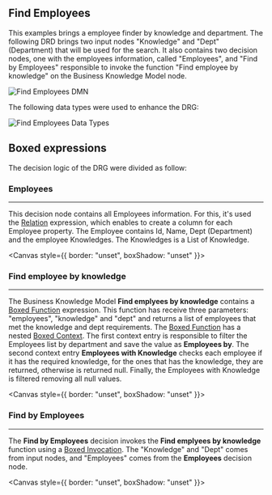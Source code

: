 
<Meta title="Use cases/Find Employees" />

## Find Employees

This examples brings a employee finder by knowledge and department. The following DRD brings two input nodes "Knowledge"
and "Dept" (Department) that will be used for the search. It also contains two decision nodes, one with the employees
information, called "Employees", and "Find by Employees" responsible to invoke the function "Find employee by knowledge"
on the Business Knowledge Model node.

<p>
  <img src={"/find-employees-dmn.png"} alt="Find Employees DMN" title="Find Employees DMN" />
</p>

The following data types were used to enhance the DRG:

<p>
  <img src={"/find-employees-data-types.png"} alt="Find Employees Data Types" title="Find Employees Data Types" />
</p>

## Boxed expressions

The decision logic of the DRG were divided as follow:

### Employees

---

This decision node contains all Employees information. For this, it's used the
[Relation](/docs/boxed-expressions-relation--overview) expression, which enables
to create a column for each Employee property. The Employee contains Id, Name, Dept (Department) and the employee Knowledges.
The Knowledges is a List of Knowledge.

<Canvas style={{ border: "unset", boxShadow: "unset" }}>
  <Employees />
</Canvas>

### Find employee by knowledge

---

The Business Knowledge Model **Find emplyees by knowledge** contains a
[Boxed Function](/docs/boxed-expressions-function--overview) expression. This function has
receive three parameters: "employees", "knowledge" and "dept" and returns a list of employees that met the knowledge
and dept requirements.
The [Boxed Function](/docs/boxed-expressions-function--overview) has a nested
[Boxed Context](/docs/boxed-expressions-context--overview). The first context entry is responsible to filter the Employees list
by department and save the value as **Employees by**. The second context entry **Employees with Knowledge** checks
each employee if it has the required knowledge, for the ones that has the knowledge, they are returned, otherwise
is returned null. Finally, the Employees with Knowledge is filtered removing all null values.

<Canvas style={{ border: "unset", boxShadow: "unset" }}>
  <FindEmployeesByKnowledge />
</Canvas>

### Find by Employees

---

The **Find by Employees** decision invokes the **Find emplyees by knowledge** function using a
[Boxed Invocation](/docs/boxed-expressions-invocation--overview).
The "Knowledge" and "Dept" comes from input nodes, and "Employees" comes from the **Employees** decision node.

<Canvas style={{ border: "unset", boxShadow: "unset" }}>
  <FindByEmployees />
</Canvas>
